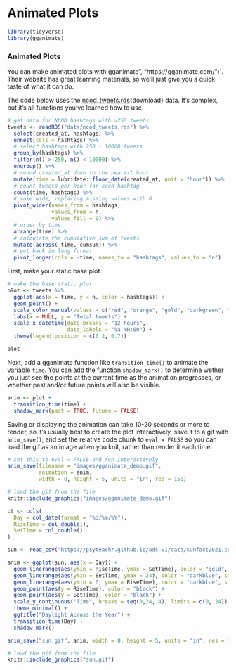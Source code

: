 # Animated Plots

```r
library(tidyverse)
library(gganimate)
```


### Animated Plots

You can make animated plots with <pkg>gganimate", "https://gganimate.com/")`. Their website has great learning materials, so we'll just give you a quick taste of what it can do.

The code below uses the [ncod_tweets.rds](data/ncod_tweets.rds){download} data. It's complex, but it's all functions you've learned how to use. 

```r
# get data for NCOD hashtags with >250 tweets
tweets <- readRDS("data/ncod_tweets.rds") %>%
  select(created_at, hashtags) %>%
  unnest(cols = hashtags) %>%
  # select hashtags with 250 - 10000 tweets
  group_by(hashtags) %>%
  filter(n() > 250, n() < 10000) %>%
  ungroup() %>%
  # round created_at down to the nearest hour
  mutate(time = lubridate::floor_date(created_at, unit = "hour")) %>%
  # count tweets per hour for each hashtag
  count(time, hashtags) %>%
  # make wide, replacing missing values with 0
  pivot_wider(names_from = hashtags, 
              values_from = n, 
              values_fill = 0) %>%
  # order by time 
  arrange(time) %>%
  # calculate the cumulative sum of tweets
  mutate(across(-time, cumsum)) %>%
  # put back in long format
  pivot_longer(cols = -time, names_to = "hashtags", values_to = "n")
```

First, make your static base plot.

```r
# make the base static plot
plot <- tweets %>%
  ggplot(aes(x = time, y = n, color = hashtags)) +
  geom_point() +
  scale_color_manual(values = c("red", "orange", "gold", "darkgreen", "blue", "purple")) +
  labs(x = NULL, y = "Total tweets") +
  scale_x_datetime(date_breaks = "12 hours",
                   date_labels = "%a %H:00") +
  theme(legend.position = c(0.2, 0.7))

plot
```

Next, add a gganimate function like `transition_time()` to animate the variable `time`. You can add the function `shadow_mark()` to determine wether you just see the points at the current time as the animation progresses, or whether past and/or future points will also be visible.


```r
anim <- plot +
  transition_time(time) +
  shadow_mark(past = TRUE, future = FALSE)
```

Saving or displaying the animation can take 10-20 seconds or more to render, so it's usually best to create the plot interactively, save it to a gif with `anim_save()`, and set the relative code chunk to `eval = FALSE` so you can load the gif as an image when you knit, rather than render it each time.

```r
# set this to eval = FALSE and run interactively
anim_save(filename = "images/gganimate_demo.gif",
          animation = anim,
          width = 8, height = 5, units = "in", res = 150)
```

```r
# load the gif from the file
knitr::include_graphics("images/gganimate_demo.gif")
```


```r
ct <- cols(
  Day = col_date(format = "%d/%m/%Y"),
  RiseTime = col_double(),
  SetTime = col_double()
)

sun <- read_csv("https://psyteachr.github.io/ads-v1/data/sunfact2021.csv", col_types = ct)
```


```r
anim <- ggplot(sun, aes(x = Day)) +
  geom_linerange(aes(ymin = RiseTime, ymax = SetTime), color = "gold", size = 2) +
  geom_linerange(aes(ymin = SetTime, ymax = 24), color = "darkblue", size = 2) +
  geom_linerange(aes(ymin = 0, ymax = RiseTime), color = "darkblue", size = 2) +
  geom_point(aes(y = RiseTime), color = "black") +
  geom_point(aes(y = SetTime), color = "black") +
  scale_y_continuous("Time", breaks = seq(0,24, 4), limits = c(0, 24)) +
  theme_minimal() +
  ggtitle("Daylight Across the Year") +
  transition_time(Day) +
  shadow_mark()

anim_save("sun.gif", anim, width = 8, height = 5, units = "in", res = 72)
```

```r
# load the gif from the file
knitr::include_graphics("sun.gif")
```

